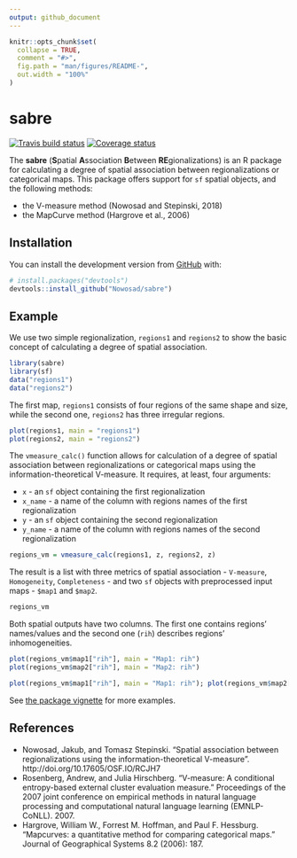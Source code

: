 ```yaml
---
output: github_document
---
```


<!-- README.md is generated from README.Rmd. Please edit that file -->

```r
knitr::opts_chunk$set(
  collapse = TRUE,
  comment = "#>",
  fig.path = "man/figures/README-",
  out.width = "100%"
)
```

# sabre

[![Travis build status](https://travis-ci.org/Nowosad/sabre.svg?branch=master)](https://travis-ci.org/Nowosad/sabre)
[![Coverage status](https://codecov.io/gh/Nowosad/sabre/branch/master/graph/badge.svg)](https://codecov.io/github/Nowosad/sabre?branch=master)

The **sabre** (**S**patial **A**ssociation **B**etween **RE**gionalizations) is an R package for calculating a degree of spatial association between regionalizations or categorical maps.
This package offers support for `sf` spatial objects, and the following methods:

* the V-measure method (Nowosad and Stepinski, 2018)
* the MapCurve method (Hargrove et al., 2006)

## Installation

<!-- You can install the released version of `sabre` from [CRAN](https://cran.r-project.org/web/packages/sabre/index.html) with: -->

<!-- ``` r -->
<!-- install.packages("sabre") -->
<!-- ``` -->

You can install the development version from [GitHub](https://github.com/nowosad/sabre) with:

``` r
# install.packages("devtools")
devtools::install_github("Nowosad/sabre")
```
## Example

We use two simple regionalization, `regions1` and `regions2` to show the basic concept of calculating a degree of spatial association. 

```r
library(sabre)
library(sf)
data("regions1")
data("regions2")
```

The first map, `regions1` consists of four regions of the same shape and size, while the second one, `regions2` has three irregular regions.

```r
plot(regions1, main = "regions1")
plot(regions2, main = "regions2")
```

The `vmeasure_calc()` function allows for calculation of a degree of spatial association between regionalizations or categorical maps using the information-theoretical V-measure.
It requires, at least, four arguments:

* `x` - an `sf` object containing the first regionalization
* `x_name` - a name of the column with regions names of the first regionalization
* `y` - an `sf` object containing the second regionalization
* `y_name` -  a name of the column with regions names of the second regionalization

```r
regions_vm = vmeasure_calc(regions1, z, regions2, z)
```

The result is a list with three metrics of spatial association - `V-measure`, `Homogeneity`, `Completeness` - and two `sf` objects with preprocessed input maps - `$map1` and `$map2`.

```r
regions_vm
```

Both spatial outputs have two columns. 
The first one contains regions' names/values and the second one (`rih`) describes regions' inhomogeneities.

```r
plot(regions_vm$map1["rih"], main = "Map1: rih")
plot(regions_vm$map2["rih"], main = "Map2: rih")
```

```r
plot(regions_vm$map1["rih"], main = "Map1: rih"); plot(regions_vm$map2["rih"], main = "Map2: rih")
```

See [the package vignette](https://nowosad.github.io/sabre/articles/sabre.html) for more examples.

## References

- Nowosad, Jakub, and Tomasz Stepinski. "Spatial association between regionalizations using the information-theoretical V-measure". http://doi.org/10.17605/OSF.IO/RCJH7
- Rosenberg, Andrew, and Julia Hirschberg. "V-measure: A conditional entropy-based external cluster evaluation measure." Proceedings of the 2007 joint conference on empirical methods in natural language processing and computational natural language learning (EMNLP-CoNLL). 2007.
- Hargrove, William W., Forrest M. Hoffman, and Paul F. Hessburg. "Mapcurves: a quantitative method for comparing categorical maps." Journal of Geographical Systems 8.2 (2006): 187.
